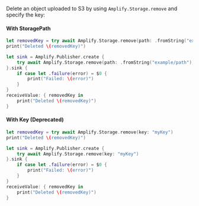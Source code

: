 Delete an object uploaded to S3 by using `Amplify.Storage.remove` and specify the key:

#### With StoragePath
<BlockSwitcher>

<Block name="Async/Await">

```swift
let removedKey = try await Amplify.Storage.remove(path: .fromString("example/path"))
print("Deleted \(removedKey)")
```

</Block>

<Block name="Combine">

```swift
let sink = Amplify.Publisher.create {
    try await Amplify.Storage.remove(path: .fromString("example/path"))
}.sink {
    if case let .failure(error) = $0 {
        print("Failed: \(error)")
    }
}
receiveValue: { removedKey in
    print("Deleted \(removedKey)")
}
```

</Block>

</BlockSwitcher>

#### With Key (Deprecated)
<BlockSwitcher>

<Block name="Async/Await">

```swift
let removedKey = try await Amplify.Storage.remove(key: "myKey")
print("Deleted \(removedKey)")
```

</Block>

<Block name="Combine">

```swift
let sink = Amplify.Publisher.create {
    try await Amplify.Storage.remove(key: "myKey")
}.sink {
    if case let .failure(error) = $0 {
        print("Failed: \(error)")
    }
}
receiveValue: { removedKey in
    print("Deleted \(removedKey)")
}
```

</Block>

</BlockSwitcher>
